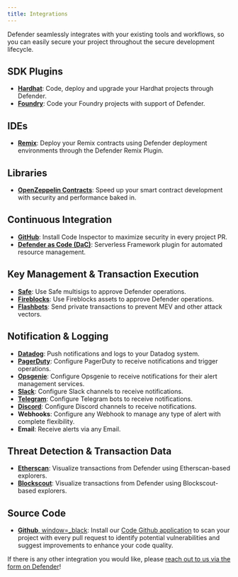 ```yaml
---
title: Integrations
---
```


Defender seamlessly integrates with your existing tools and workflows, so you can easily secure your project throughout the secure development lifecycle.

## SDK Plugins
* [**Hardhat**](https://hardhat.org/): Code, deploy and upgrade your Hardhat projects through Defender.
* [**Foundry**](https://getfoundry.sh/): Code your Foundry projects with support of Defender.

## IDEs
* [**Remix**](https://remix.ethereum.org/): Deploy your Remix contracts using Defender deployment environments through the Defender Remix Plugin.

## Libraries
* [**OpenZeppelin Contracts**](https://www.openzeppelin.com/contracts): Speed up your smart contract development with security and performance baked in.

## Continuous Integration
* [**GitHub**](/defender/module/code): Install Code Inspector to maximize security in every project PR.
* [**Defender as Code (DaC)**](/defender/dac): Serverless Framework plugin for automated resource management.

## Key Management & Transaction Execution
* [**Safe**](https://app.safe.global/): Use Safe multisigs to approve Defender operations.
* [**Fireblocks**](https://www.fireblocks.com/): Use Fireblocks assets to approve Defender operations.
* [**Flashbots**](https://www.flashbots.net/): Send private transactions to prevent MEV and other attack vectors.

## Notification & Logging
* [**Datadog**](https://www.datadoghq.com/): Push notifications and logs to your Datadog system.
* [**PagerDuty**](https://www.pagerduty.com/): Configure PagerDuty to receive notifications and trigger operations.
* [**Opsgenie**](https://www.atlassian.com/software/opsgenie): Configure Opsgenie to receive notifications for their alert management services.
* [**Slack**](https://slack.com/): Configure Slack channels to receive notifications.
* [**Telegram**](https://telegram.org/): Configure Telegram bots to receive notifications.
* [**Discord**](https://discord.com/): Configure Discord channels to receive notifications.
* **Webhooks**: Configure any Webhook to manage any type of alert with complete flexibility.
* **Email**: Receive alerts via any Email.

## Threat Detection & Transaction Data
* [**Etherscan**](https://etherscan.io/): Visualize transactions from Defender using Etherscan-based explorers.
* [**Blockscout**](https://www.blockscout.com/): Visualize transactions from Defender using Blockscout-based explorers.

## Source Code
* [**Github**, window=_black](https://github.com/): Install our [Code Github application](/defender/module/code) to scan your project with every pull request to identify potential vulnerabilities and suggest improvements to enhance your code quality.

If there is any other integration you would like, please [reach out to us via the form on Defender](#feedback)!
